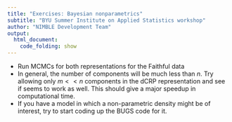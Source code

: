 ```yaml
---
title: "Exercises: Bayesian nonparametrics"
subtitle: "BYU Summer Institute on Applied Statistics workshop"
author: "NIMBLE Development Team"
output:
  html_document:
    code_folding: show
---
```


 - Run MCMCs for both representations for the Faithful data
 - In general, the number of components will be much less than $n$. Try allowing only $m << n$ components in the dCRP representation and see if seems to work as well. This should give a major speedup in computational time.
 - If you have a model in which a non-parametric density might be of interest, try to start coding up the BUGS code for it.
